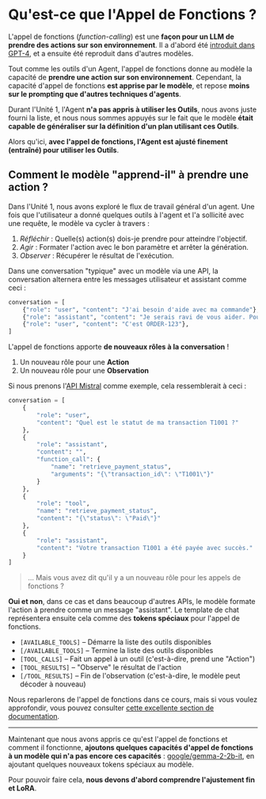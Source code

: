 # Qu'est-ce que l'Appel de Fonctions ?

L'appel de fonctions (*function-calling*) est une **façon pour un LLM de prendre des actions sur son environnement**. Il a d'abord été [introduit dans GPT-4](https://openai.com/index/function-calling-and-other-api-updates/), et a ensuite été reproduit dans d'autres modèles.

Tout comme les outils d'un Agent, l'appel de fonctions donne au modèle la capacité de **prendre une action sur son environnement**. Cependant, la capacité d'appel de fonctions **est apprise par le modèle**, et repose **moins sur le prompting que d'autres techniques d'agents**.

Durant l'Unité 1, l'Agent **n'a pas appris à utiliser les Outils**, nous avons juste fourni la liste, et nous nous sommes appuyés sur le fait que le modèle **était capable de généraliser sur la définition d'un plan utilisant ces Outils**. 

Alors qu'ici, **avec l'appel de fonctions, l'Agent est ajusté finement (entraîné) pour utiliser les Outils**.

## Comment le modèle "apprend-il" à prendre une action ?

Dans l'Unité 1, nous avons exploré le flux de travail général d'un agent. Une fois que l'utilisateur a donné quelques outils à l'agent et l'a sollicité avec une requête, le modèle va cycler à travers :

1. *Réfléchir* : Quelle(s) action(s) dois-je prendre pour atteindre l'objectif.
2. *Agir* : Formater l'action avec le bon paramètre et arrêter la génération.
3. *Observer* : Récupérer le résultat de l'exécution.

Dans une conversation "typique" avec un modèle via une API, la conversation alternera entre les messages utilisateur et assistant comme ceci :

```python
conversation = [
    {"role": "user", "content": "J'ai besoin d'aide avec ma commande"},
    {"role": "assistant", "content": "Je serais ravi de vous aider. Pourriez-vous fournir votre numéro de commande ?"},
    {"role": "user", "content": "C'est ORDER-123"},
]
```

L'appel de fonctions apporte **de nouveaux rôles à la conversation** ! 

1. Un nouveau rôle pour une **Action** 
2. Un nouveau rôle pour une **Observation** 

Si nous prenons l'[API Mistral](https://docs.mistral.ai/capabilities/function_calling/) comme exemple, cela ressemblerait à ceci :

```python
conversation = [
    {
        "role": "user",
        "content": "Quel est le statut de ma transaction T1001 ?"
    },
    {
        "role": "assistant",
        "content": "",
        "function_call": {
            "name": "retrieve_payment_status",
            "arguments": "{\"transaction_id\": \"T1001\"}"
        }
    },
    {
        "role": "tool",
        "name": "retrieve_payment_status",
        "content": "{\"status\": \"Paid\"}"
    },
    {
        "role": "assistant",
        "content": "Votre transaction T1001 a été payée avec succès."
    }
]
```

> ... Mais vous avez dit qu'il y a un nouveau rôle pour les appels de fonctions ?

**Oui et non**, dans ce cas et dans beaucoup d'autres APIs, le modèle formate l'action à prendre comme un message "assistant". Le template de chat représentera ensuite cela comme des **tokens spéciaux** pour l'appel de fonctions.

- `[AVAILABLE_TOOLS]` – Démarre la liste des outils disponibles  
- `[/AVAILABLE_TOOLS]` – Termine la liste des outils disponibles  
- `[TOOL_CALLS]` – Fait un appel à un outil (c'est-à-dire, prend une "Action")  
- `[TOOL_RESULTS]` – "Observe" le résultat de l'action  
- `[/TOOL_RESULTS]` – Fin de l'observation (c'est-à-dire, le modèle peut décoder à nouveau)

Nous reparlerons de l'appel de fonctions dans ce cours, mais si vous voulez approfondir, vous pouvez consulter [cette excellente section de documentation](https://docs.mistral.ai/capabilities/function_calling/).

---
Maintenant que nous avons appris ce qu'est l'appel de fonctions et comment il fonctionne, **ajoutons quelques capacités d'appel de fonctions à un modèle qui n'a pas encore ces capacités** : [google/gemma-2-2b-it](https://huggingface.co/google/gemma-2-2b-it), en ajoutant quelques nouveaux tokens spéciaux au modèle.

Pour pouvoir faire cela, **nous devons d'abord comprendre l'ajustement fin et LoRA**.